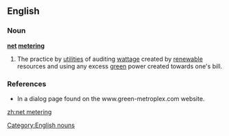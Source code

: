 ==English==
{{wikipedia}}
===Noun===
'''[[net]] [[meter]]ing'''

# The practice by [[utilities]] of auditing [[watt]]age created by [[renewable]] resources and using any excess [[green]] power created towards one's bill.

===References===
*In a dialog page found on the www.green-metroplex.com website.
[[Category:English nouns]]

[[zh:net metering]]